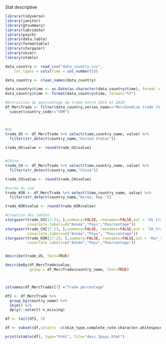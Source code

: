 Stat descriptive


```r
library(tidyverse)
library(janitor)
library(gtsummary)
library(lubridate)
library(psych)
library(data.table) 
library(formattable)
library(stargazer)
library(skimr)
library(xtable)

data_country <- read_csv("data_country.csv", 
    col_types = cols(Time = col_number()))

data_country <- clean_names(data_country)

data_country$time <- as.Date(as.character(data_country$time), format = "%Y")
data_country$time <- format(data_country$time, format="%Y")

#Extraction du pourcentage de trade entre 2015 et 2020
df_MercTrade <- filter(data_country,series_name=="Merchandise trade (% of GDP)") %>%
  subset(country_code!="VNM")



#US
trade_US <- df_MercTrade %>% select(time,country_name, value) %>% 
  filter(str_detect(country_name,"United States"))
  
trade_US$value <- round(trade_US$value) 


#CHine
trade_CH <- df_MercTrade %>% select(time,country_name, value) %>% 
  filter(str_detect(country_name,"China"))

trade_CH$value <- round(trade_CH$value)

#corée du sud
trade_KOR <- df_MercTrade %>% select(time,country_name, value) %>% 
  filter(str_detect(country_name,"Korea, Rep."))

trade_KOR$value <- round(trade_KOR$value)

#Creation des tables
stargazer(trade_US[17:23, ],summary=FALSE, rownames=FALSE,out = 'Us_trade_perc.htm',
          covariate.labels=c("Année","Pays","Pourcentage"))
stargazer(trade_CH[17:23, ],summary=FALSE, rownames=FALSE,out = 'CH_trade_perc.htm',
          covariate.labels=c("Année","Pays", "Pourcentage"))
stargazer(trade_KOR[17:23, ],summary=FALSE, rownames=FALSE,out = 'Kor_trade_perc.htm',
          covariate.labels=c("Année","Pays","Pourcentage"))


describe(trade_US, fast=TRUE)

describeBy(df_MercTrade$value, 
           group = df_MercTrade$country_name, fast=TRUE)



colnames(df_MercTrade)[7] ="Trade percentage"

df1 <- df_MercTrade %>%
  group_by(country_name) %>%
  skim() %>% 
  dplyr::select(-n_missing)

df <- tail(df1, 3)

df <- subset(df,select= -c(skim_type,complete_rate:character.whitespace))

print(xtable(df), type="html", file="desc_3pays.html")



```